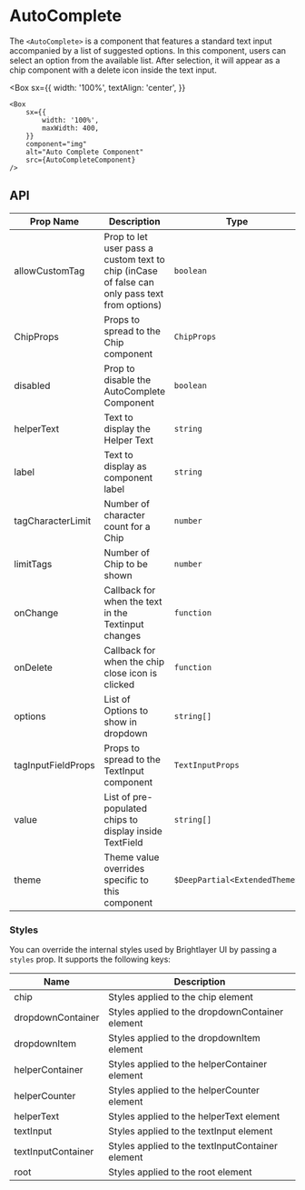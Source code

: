 
# AutoComplete

The `<AutoComplete>` is a component that features a standard text input accompanied by a list of suggested options. In this component, users can select an option from the available list. After selection, it will appear as a chip component with a delete icon inside the text input.

<Box
    sx={{
        width: '100%',
        textAlign: 'center',
    }}
>
    <Box
        sx={{
            width: '100%',
            maxWidth: 400,
        }}
        component="img"
        alt="Auto Complete Component"
        src={AutoCompleteComponent}
    />
</Box>

## API

<Box>

| Prop Name          | Description                                                                                   | Type                          | Required | Default |
| ------------------ | --------------------------------------------------------------------------------------------- | ----------------------------- | -------- | ------- |
| allowCustomTag     | Prop to let user pass a custom text to chip (inCase of false can only pass text from options) | `boolean`                     | no       | false   |
| ChipProps          | Props to spread to the Chip component                                                         | `ChipProps`                   | no       |         |
| disabled           | Prop to disable the AutoComplete Component                                                    | `boolean`                     | no       | false   |
| helperText         | Text to display the Helper Text                                                               | `string`                      | no       |         |
| label              | Text to display as component label                                                            | `string`                      | no       |         |
| tagCharacterLimit  | Number of character count for a Chip                                                          | `number`                      | no       | 16      |
| limitTags          | Number of Chip to be shown                                                                    | `number`                      | no       | 6       |
| onChange           | Callback for when the text in the Textinput changes                                           | `function`                    | no       |         |
| onDelete           | Callback for when the chip close icon is clicked                                              | `function`                    | no       |         |
| options            | List of Options to show in dropdown                                                           | `string[]`                    | no       |         |
| tagInputFieldProps | Props to spread to the TextInput component                                                    | `TextInputProps`              | no       |         |
| value              | List of pre-populated chips to display inside TextField                                       | `string[]`                    | no       |         |
| theme              | Theme value overrides specific to this component                                              | `$DeepPartial<ExtendedTheme>` | no       |         |

</Box>

### Styles

You can override the internal styles used by Brightlayer UI by passing a `styles` prop. It supports the following keys:

| Name               | Description                                      |
| ------------------ | ------------------------------------------------ |
| chip               | Styles applied to the chip element               |
| dropdownContainer  | Styles applied to the dropdownContainer element  |
| dropdownItem       | Styles applied to the dropdownItem element       |
| helperContainer    | Styles applied to the helperContainer element    |
| helperCounter      | Styles applied to the helperCounter element      |
| helperText         | Styles applied to the helperText element         |
| textInput          | Styles applied to the textInput element          |
| textInputContainer | Styles applied to the textInputContainer element |
| root               | Styles applied to the root element               |
